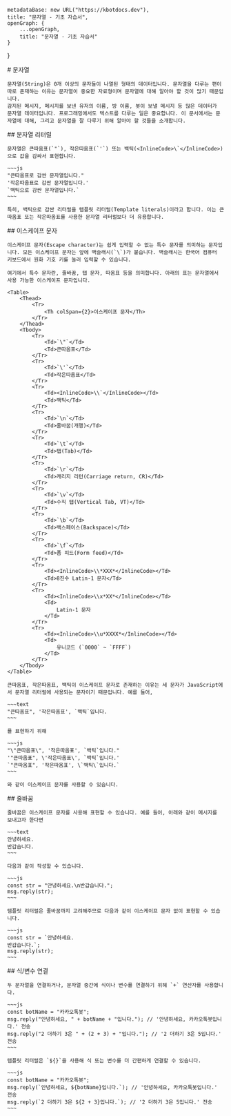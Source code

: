 
    metadataBase: new URL("https://kbotdocs.dev"),
    title: "문자열 - 기초 자습서",
    openGraph: {
        ...openGraph,
        title: "문자열 - 기초 자습서"
    }
}

<Section>
    # 문자열

    문자열(String)은 0개 이상의 문자들이 나열된 형태의 데이터입니다. 문자열을 다루는 편이 따로 존재하는 이유는 문자열이 중요한 자료형이며 문자열에 대해 알아야 할 것이 많기 때문입니다.
    감지된 메시지, 메시지를 보낸 유저의 이름, 방 이름, 봇이 보낼 메시지 등 많은 데이터가 문자열 데이터입니다. 프로그래밍에서도 텍스트를 다루는 일은 중요합니다. 이 문서에서는 문자열에 대해, 그리고 문자열을 잘 다루기 위해 알아야 할 것들을 소개합니다.
</Section>
<Section>
    ## 문자열 리터럴

    문자열은 큰따옴표(`"`), 작은따옴표(`'`) 또는 백틱(<InlineCode>\`</InlineCode>)으로 값을 감싸서 표현합니다.

    ~~~js
    "큰따옴표로 감싼 문자열입니다."
    '작은따옴표로 감싼 문자열입니다.'
    `백틱으로 감싼 문자열입니다.`
    ~~~

    특히, 백틱으로 감싼 리터럴을 템플릿 리터럴(Template literals)이라고 합니다. 이는 큰따옴표 또는 작은따옴표를 사용한 문자열 리터럴보다 더 유용합니다.
</Section>
<Section>
    ## 이스케이프 문자

    이스케이프 문자(Escape character)는 쉽게 입력할 수 없는 특수 문자를 의미하는 문자입니다. 모든 이스케이프 문자는 앞에 백슬래시(`\`)가 붙습니다. 백슬래시는 한국어 컴퓨터 키보드에서 원화 기호 키를 눌러 입력할 수 있습니다.

    여기에서 특수 문자란, 줄바꿈, 탭 문자, 따옴표 등을 의미합니다. 아래의 표는 문자열에서 사용 가능한 이스케이프 문자입니다.

    <Table>
        <Thead>
            <Tr>
                <Th colSpan={2}>이스케이프 문자</Th>
            </Tr>
        </Thead>
        <Tbody>
            <Tr>
                <Td>`\"`</Td>
                <Td>큰따옴표</Td>
            </Tr>
            <Tr>
                <Td>`\'`</Td>
                <Td>작은따옴표</Td>
            </Tr>
            <Tr>
                <Td><InlineCode>\\`</InlineCode></Td>
                <Td>백틱</Td>
            </Tr>
            <Tr>
                <Td>`\n`</Td>
                <Td>줄바꿈(개행)</Td>
            </Tr>
            <Tr>
                <Td>`\t`</Td>
                <Td>탭(Tab)</Td>
            </Tr>
            <Tr>
                <Td>`\r`</Td>
                <Td>캐리지 리턴(Carriage return, CR)</Td>
            </Tr>
            <Tr>
                <Td>`\v`</Td>
                <Td>수직 탭(Vertical Tab, VT)</Td>
            </Tr>
            <Tr>
                <Td>`\b`</Td>
                <Td>백스페이스(Backspace)</Td>
            </Tr>
            <Tr>
                <Td>`\f`</Td>
                <Td>폼 피드(Form feed)</Td>
            </Tr>
            <Tr>
                <Td><InlineCode>\\*XXX*</InlineCode></Td>
                <Td>8진수 Latin-1 문자</Td>
            </Tr>
            <Tr>
                <Td><InlineCode>\\x*XX*</InlineCode></Td>
                <Td>
                    Latin-1 문자
                </Td>
            </Tr>
            <Tr>
                <Td><InlineCode>\\u*XXXX*</InlineCode></Td>
                <Td>
                    유니코드 (`0000` ~ `FFFF`)
                </Td>
            </Tr>
        </Tbody>
    </Table>

    큰따옴표, 작은따옴표, 백틱이 이스케이프 문자로 존재하는 이유는 세 문자가 JavaScript에서 문자열 리터럴에 사용되는 문자이기 때문입니다. 예를 들어,

    ~~~text
    "큰따옴표", '작은따옴표', `백틱`입니다.
    ~~~

    를 표현하기 위해

    ~~~js
    "\"큰따옴표\", '작은따옴표', `백틱`입니다."
    '"큰따옴표", \'작은따옴표\', `백틱`입니다.'
    `"큰따옴표", '작은따옴표', \`백틱\`입니다.`
    ~~~

    와 같이 이스케이프 문자를 사용할 수 있습니다.
</Section>
<Section>
    ## 줄바꿈

    줄바꿈은 이스케이프 문자를 사용해 표현할 수 있습니다. 예를 들어, 아래와 같이 메시지를 보내고자 한다면

    ~~~text
    안녕하세요.
    반갑습니다.
    ~~~

    다음과 같이 작성할 수 있습니다.

    ~~~js
    const str = "안녕하세요.\n반갑습니다.";
    msg.reply(str);
    ~~~

    템플릿 리터럴은 줄바꿈까지 고려해주므로 다음과 같이 이스케이프 문자 없이 표현할 수 있습니다.

    ~~~js
    const str = `안녕하세요.
    반갑습니다.`;
    msg.reply(str);
    ~~~
</Section>
<Section>
    ## 식/변수 연결

    두 문자열을 연결하거나, 문자열 중간에 식이나 변수를 연결하기 위해 `+` 연산자를 사용합니다.

    ~~~js
    const botName = "카카오톡봇";
    msg.reply("안녕하세요, " + botName + "입니다."); // '안녕하세요, 카카오톡봇입니다.' 전송
    msg.reply("2 더하기 3은 " + (2 + 3) + "입니다."); // '2 더하기 3은 5입니다.' 전송
    ~~~

    템플릿 리터럴은 `${}`을 사용해 식 또는 변수를 더 간편하게 연결할 수 있습니다.

    ~~~js
    const botName = "카카오톡봇";
    msg.reply(`안녕하세요, ${botName}입니다.`); // '안녕하세요, 카카오톡봇입니다.' 전송
    msg.reply(`2 더하기 3은 ${2 + 3}입니다.`); // '2 더하기 3은 5입니다.' 전송
    ~~~
</Section>
<Section>
    <MileStone previous={Docs[3].children[5]} next={Docs[3].children[7]} />
</Section>